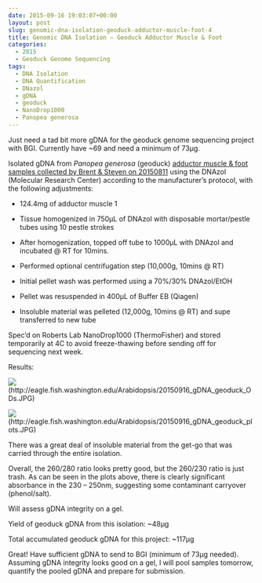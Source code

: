 ```yaml
---
date: 2015-09-16 19:03:07+00:00
layout: post
slug: genomic-dna-isolation-geoduck-adductor-muscle-foot-4
title: Genomic DNA Isolation – Geoduck Adductor Muscle & Foot
categories:
  - 2015
  - Geoduck Genome Sequencing
tags:
  - DNA Isolation
  - DNA Quantification
  - DNazol
  - gDNA
  - geoduck
  - NanoDrop1000
  - Panopea generosa
---
```


Just need a tad bit more gDNA for the geoduck genome sequencing project with BGI. Currently have ~69 and need a minimum of 73μg.

Isolated gDNA from _Panopea generosa_ (geoduck) [adductor muscle & foot samples collected by Brent & Steven on 20150811](https://onsnetwork.org/halfshell/2015/08/11/big-day-big-clam/) using the DNAzol (Molecular Research Center) according to the manufacturer’s protocol, with the following adjustments:




    
  * 124.4mg of adductor muscle 1

    
  * Tissue homogenized in 750μL of DNAzol with disposable mortar/pestle tubes using 10 pestle strokes

    
  * After homogenization, topped off tube to 1000μL with DNAzol and incubated @ RT for 10mins.

    
  * Performed optional centrifugation step (10,000g, 10mins @ RT)

    
  * Initial pellet wash was performed using a 70%/30% DNAzol/EtOH

    
  * Pellet was resuspended in 400μL of Buffer EB (Qiagen)

    
  * Insoluble material was pelleted (12,000g, 10mins @ RT) and supe transferred to new tube



Spec’d on Roberts Lab NanoDrop1000 (ThermoFisher) and stored temporarily at 4C to avoid freeze-thawing before sending off for sequencing next week.



Results:



![](https://eagle.fish.washington.edu/Arabidopsis/20150916_gDNA_geoduck_ODs.JPG)(http://eagle.fish.washington.edu/Arabidopsis/20150916_gDNA_geoduck_ODs.JPG)

![](https://eagle.fish.washington.edu/Arabidopsis/20150916_gDNA_geoduck_plots.JPG)(http://eagle.fish.washington.edu/Arabidopsis/20150916_gDNA_geoduck_plots.JPG)



There was a great deal of insoluble material from the get-go that was carried through the entire isolation.

Overall, the 260/280 ratio looks pretty good, but the 260/230 ratio is just trash. As can be seen in the plots above, there is clearly significant absorbance in the 230 – 250nm, suggesting some contaminant carryover (phenol/salt).

Will assess gDNA integrity on a gel.



Yield of geoduck gDNA from this isolation: ~48μg

Total accumulated geoduck gDNA for this project: ~117μg

Great! Have sufficient gDNA to send to BGI (minimum of 73μg needed). Assuming gDNA integrity looks good on a gel, I will pool samples tomorrow, quantify the pooled gDNA and prepare for submission.
